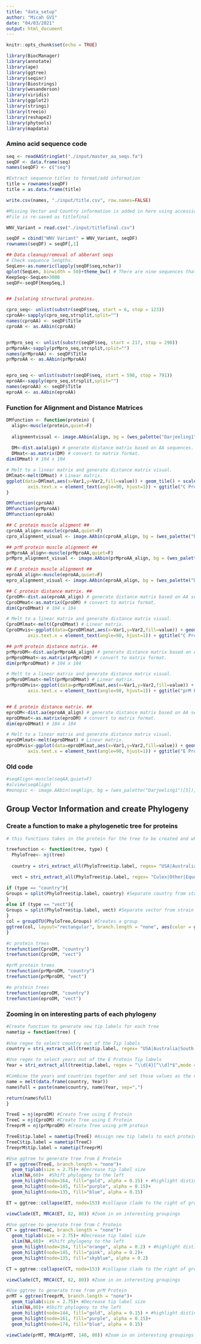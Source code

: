 ```yaml
---
title: "data_setup"
author: "Micah GVI"
date: "04/03/2021"
output: html_document
---
```


```r
knitr::opts_chunk$set(echo = TRUE)
```

```r
library(BiocManager)
library(annotate)
library(ape)
library(ggtree)
library(seqinr)
library(Biostrings)
library(wesanderson)
library(viridis)
library(ggplot2)
library(stringi)
library(treeio)
library(reshape2)
library(phytools)
library(mapdata)
```

### Amino acid sequence code ####
```r
seq <- readAAStringSet("./input/master_aa_seqs.fa")
seqDF <- data.frame(seq)
names(seqDF) <- c("seq")
```


```r
#Extract sequence titles to format/add information
title = rownames(seqDF)
title = as.data.frame(title)

write.csv(names, "./input/title.csv", row.names=FALSE)

#Missing Vector and Country information is added in here using accession literature 
#File is re-saved as titlefinal

WNV_Variant = read.csv("./input/titlefinal.csv")

seqDF = cbind("WNV Variant" = WNV_Variant, seqDF)
rownames(seqDF) = seqDF[,1]
```


```r
## Data cleanup/removal of abberant seqs
# Check sequence lengths.
SeqLen<-as.numeric(lapply(seqDF$seq,nchar))
qplot(SeqLen, binwidth = 50)+theme_bw() # There are nine sequences that are drastically different lengths than the rest. I will remove these:
KeepSeq<-SeqLen>3000
seqDF<-seqDF[KeepSeq,]


## Isolating structural proteins.

cpro_seq<- unlist(substr(seqDF$seq, start = 6, stop = 123))
cproAA<-sapply(cpro_seq,strsplit,split="")
names(cproAA) <- seqDF$Title
cproAA <- as.AAbin(cproAA)


prMpro_seq <- unlist(substr(seqDF$seq, start = 217, stop = 290))
prMproAA<-sapply(prMpro_seq,strsplit,split="")
names(prMproAA) <- seqDF$Title
prMproAA <- as.AAbin(prMproAA)


epro_seq <- unlist(substr(seqDF$seq, start = 598, stop = 791))
eproAA<-sapply(epro_seq,strsplit,split="")
names(eproAA) <- seqDF$Title
eproAA <- as.AAbin(eproAA)
```

### Function for Alignment and Distance Matrices
```r
DMfunction <- function(protein) {
  align<-muscle(protein,quiet=F)
  
  alignmentvisual <- image.AAbin(align, bg = (wes_palette("Darjeeling1")[5]), col = wes_palette("Darjeeling1"), ylab = "WNV Variants", xlab = "Sequence Length", show.labels = T, cex.lab = 0.5, legend = T, aa.cex = 0.8)
  
  DM<-dist.aa(align) # generate distance matrix based on AA sequences.
  DMmat<-as.matrix(DM) # convert to matrix format.
dim(DMmat) # 104 x 104

# Melt to a linear matrix and generate distance matrix visual.
DMlmat<-melt(DMmat) # Linear matrix.
ggplot(data=DMlmat,aes(x=Var1,y=Var2,fill=value)) + geom_tile() + scale_fill_gradientn(colours=c("white","blue","green","red")) + theme(text = element_text(size=5),
        axis.text.x = element_text(angle=90, hjust=1)) + ggtitle("C Protein Distance Matrix")
}

DMfunction(cproAA)
DMfunction(prMproAA)
DMfunction(eproAA)
```


```r
## C protein muscle aligment ## 
cproAA_align<-muscle(cproAA,quiet=F)
cpro_alignment_visual <- image.AAbin(cproAA_align, bg = (wes_palette("Darjeeling1")[5]), col = wes_palette("Darjeeling1"), ylab = "WNV Variants", xlab = "Sequence Length", show.labels = T, cex.lab = 0.5, legend = T, aa.cex = 0.8)

## prM protein muscle alignment ##
prMproAA_align<-muscle(prMproAA,quiet=F)
prMpro_alignment_visual <- image.AAbin(prMproAA_align, bg = (wes_palette("Darjeeling1")[5]), col = wes_palette("Darjeeling1"), ylab = "WNV Variants", xlab = "Sequence Length", show.labels = T, cex.lab = 0.5, legend = T, aa.cex = 0.8)

## E protein muscle alignment ## 
eproAA_align<-muscle(eproAA,quiet=F)
epro_alignment_visual <- image.AAbin(eproAA_align, bg = (wes_palette("Darjeeling1")[5]), col = wes_palette("Darjeeling1"), ylab = "WNV Variants", xlab = "Sequence Length", show.labels = T, cex.lab = 0.5, legend = T, aa.cex = 0.8)

```

```r
## C protein distance matrix. ##
CproDM<-dist.aa(eproAA_align) # generate distance matrix based on AA sequences.
CproDMmat<-as.matrix(CproDM) # convert to matrix format.
dim(CproDMmat) # 104 x 104

# Melt to a linear matrix and generate distance matrix visual.
CproDMlmat<-melt(CproDMmat) # Linear matrix.
CproDMvis<-ggplot(data=CproDMlmat,aes(x=Var1,y=Var2,fill=value)) + geom_tile() + scale_fill_gradientn(colours=c("white","blue","green","red")) + theme(text = element_text(size=5),
        axis.text.x = element_text(angle=90, hjust=1)) + ggtitle("C Protein Distance Matrix")

## prM protein distance matrix. ##
prMproDM<-dist.aa(prMproAA_align) # generate distance matrix based on AA sequences.
prMproDMmat<-as.matrix(prMproDM) # convert to matrix format.
dim(prMproDMmat) # 104 x 104

# Melt to a linear matrix and generate distance matrix visual.
prMproDMlmat<-melt(prMproDMmat) # Linear matrix.
prMproDMvis<-ggplot(data=prMproDMlmat,aes(x=Var1,y=Var2,fill=value)) + geom_tile() + scale_fill_gradientn(colours=c("white","blue","green","red")) + theme(text = element_text(size=5),
        axis.text.x = element_text(angle=90, hjust=1)) + ggtitle("prM Protein Distance Matrix")


## E protein distance matrix. ##
eproDM<-dist.aa(eproAA_align) # generate distance matrix based on AA sequences.
eproDMmat<-as.matrix(eproDM) # convert to matrix format.
dim(eproDMmat) # 104 x 104

# Melt to a linear matrix and generate distance matrix visual.
eproDMlmat<-melt(eproDMmat) # Linear matrix.
eproDMvis<-ggplot(data=eproDMlmat,aes(x=Var1,y=Var2,fill=value)) + geom_tile() + scale_fill_gradientn(colours=c("white","blue","green","red")) + theme(text = element_text(size=5),
        axis.text.x = element_text(angle=90, hjust=1)) + ggtitle("E Protein Distance Matrix")

```

### Old code ###
```r
#seqAlign<-muscle(seqAA,quiet=F)
#alview(seqAlign)
#monopic <- image.AAbin(seqAlign, bg = (wes_palette("Darjeeling1")[5]), col = wes_palette("Darjeeling1"), ylab = "WNV Variants", xlab = "Sequence Length", show.labels = T, cex.lab = 0.5, legend = T, aa.cex = 0.8)
```

## Group Vector Information and create Phylogeny

### Create a function to make a phylogenetic tree for proteins 
```r
# this functions takes in the protein for the tree to be created and whether it should create a phylogenetic tree for country or vector 

treefunction <- function(tree, type) {
  PhyloTree<- nj(tree)
  
  country = stri_extract_all(PhyloTree$tip.label, regex= "USA|Australia|South Africa|Israel|Russia|India|Madagascar|Azerbaijan|Ukraine|Czech Republic|Kenya|Nigeria|Central African Republic|DRC|Portugal|Morocco|Senegal|Tunisia|Cyprus|Japan|France", mode = "all", simplify =TRUE)  

  vect = stri_extract_all(PhyloTree$tip.label, regex= "Culex|Other|Equus|Homo sapiens|Corvus|Culiseta|Ornithodoros|Mus|Hyalomma|Oriolus|Aves|Dermacentor|Aedes|Rousettus|Culicidae",mode = "all", simplify =TRUE) 

if (type == "country"){
Groups = split(PhyloTree$tip.label, country) #Separate country from strain name
}
else if (type == "vect"){
Groups = split(PhyloTree$tip.label, vect) #Separate vector from strain name
}
col = groupOTU(PhyloTree,Groups) #Creates a group
ggtree(col, layout="rectangular", branch.length = "none", aes(color = group))#creates tree  
}

```

```r
#c protein trees
treefunction(CproDM, "country")
treefunction(CproDM, "vect")

#prM protein trees
treefunction(prMproDM, "country")
treefunction(prMproDM, "vect")

#e protein trees 
treefunction(eproDM, "country")
treefunction(eproDM, "vect")
```

### Zooming in on interesting parts of each phylogeny

```r
#Create function to generate new tip labels for each tree
nametip = function(tree) {
  
#Use regex to select country out of the Tip labels
country = stri_extract_all(tree$tip.label, regex= "USA|Australia|South Africa|Israel|Russia|India|Madagascar|Azerbaijan|Ukraine|Czech Republic|Kenya|Nigeria|Central African Republic|DRC|Portugal|Morocco|Senegal|Tunisia|Cyprus|Japan|France", mode = "all", simplify =TRUE) 

#Use regex to select years out of the E Protein Tip labels
Year = stri_extract_all(tree$tip.label, regex = "\\d{4}[^\\d]*$",mode = "all", simplify =TRUE)

#Combine the years and countries together and set those values as the new tip labels (Country,Year)
name = melt(data.frame(country, Year))
name$full = paste(name$country, name$Year, sep=",")

return(name$full)
}
```

```r
TreeE = nj(eproDM) #Create Tree using E Protein
TreeC = nj(CproDM) #Create Tree using E Protein
TreeprM = nj(prMproDM) #Create Tree using prM protein

TreeE$tip.label = nametip(TreeE) #Assign new tip labels to each protein tree
TreeC$tip.label = nametip(TreeC)
TreeprM$tip.label = nametip(TreeprM)
```

```r
#Use ggtree to generate tree from E Protein
ET = ggtree(TreeE, branch.length = "none")+
  geom_tiplab(size = 2.75)+ #Decrease tip label size
  xlim(NA,60)+  #Shift phylogeny to the left
  geom_hilight(node=164, fill="gold", alpha = 0.15) + #highlight distinct groupings in phylogeny
  geom_hilight(node=145, fill="purple", alpha = 0.15)+ 
  geom_hilight(node=135, fill="blue", alpha = 0.15)

ET = ggtree::collapse(ET, node=153) #collapse clade to the right of groupings

viewClade(ET, MRCA(ET, 82, 80)) #Zoom in on interesting groupings
```

```r
#Use ggtree to generate tree from C Protein
CT = ggtree(TreeC, branch.length = "none")+
  geom_tiplab(size = 2.75)+ #Decrease tip label size
  xlim(NA,60)+  #Shift phylogeny to the left
  geom_hilight(node=164, fill="orange", alpha = 0.2) + #highlight distinct groupings in phylogeny
  geom_hilight(node=145, fill="pink", alpha = 0.2)+ 
  geom_hilight(node=135, fill="skyblue", alpha = 0.2)

CT = ggtree::collapse(CT, node=153) #collapse clade to the right of groupings

viewClade(CT, MRCA(CT, 82, 80)) #Zoom in on interesting groupings
```

```r
#Use ggtree to generate tree from prM Protein
prMT = ggtree(TreeprM, branch.length = "none")+
  geom_tiplab(size = 2.75)+ #Decrease tip label size
  xlim(NA,80)+ #Shift phylogeny to the left
  geom_hilight(node=144, fill="gold", alpha = 0.15) + #highlight distinct groupings in phylogeny
  geom_hilight(node=161, fill="purple", alpha = 0.15)+ 
  geom_hilight(node=174, fill="blue", alpha = 0.15)

viewClade(prMT, MRCA(prMT, 140, 80)) #Zoom in on interesting groupings
```








